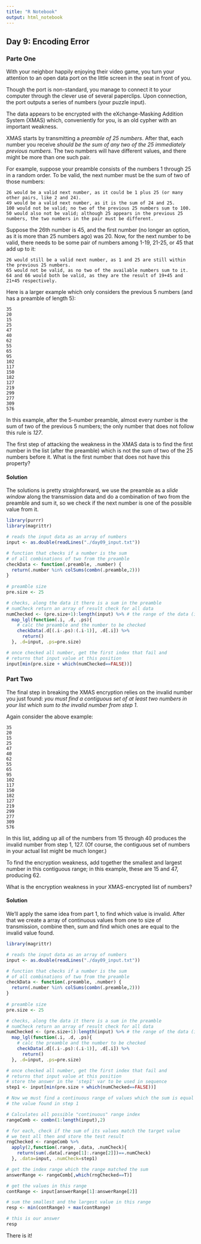 ```yaml
---
title: "R Notebook"
output: html_notebook
---
```


## Day 9: Encoding Error

### Parte One

With your neighbor happily enjoying their video game, you turn your attention to an open data port on the little screen in the seat in front of you.

Though the port is non-standard, you manage to connect it to your computer through the clever use of several paperclips. Upon connection, the port outputs a series of numbers (your puzzle input).

The data appears to be encrypted with the eXchange-Masking Addition System (XMAS) which, conveniently for you, is an old cypher with an important weakness.

XMAS starts by transmitting a *preamble of 25 numbers*. After that, each number you receive *should be the sum of any two of the 25 immediately previous numbers*. The two numbers will have different values, and there might be more than one such pair.

For example, suppose your preamble consists of the numbers 1 through 25 in a random order. To be valid, the next number must be the sum of two of those numbers:

```
26 would be a valid next number, as it could be 1 plus 25 (or many other pairs, like 2 and 24).
49 would be a valid next number, as it is the sum of 24 and 25.
100 would not be valid; no two of the previous 25 numbers sum to 100.
50 would also not be valid; although 25 appears in the previous 25 numbers, the two numbers in the pair must be different.
```

Suppose the 26th number is 45, and the first number (no longer an option, as it is more than 25 numbers ago) was 20. Now, for the next number to be valid, there needs to be some pair of numbers among 1-19, 21-25, or 45 that add up to it:

```
26 would still be a valid next number, as 1 and 25 are still within the previous 25 numbers.
65 would not be valid, as no two of the available numbers sum to it.
64 and 66 would both be valid, as they are the result of 19+45 and 21+45 respectively.
```

Here is a larger example which only considers the previous 5 numbers (and has a preamble of length 5):

```
35
20
15
25
47
40
62
55
65
95
102
117
150
182
127
219
299
277
309
576
```

In this example, after the 5-number preamble, almost every number is the sum of two of the previous 5 numbers; the only number that does not follow this rule is *127*.

The first step of attacking the weakness in the XMAS data is to find the first number in the list (after the preamble) which is not the sum of two of the 25 numbers before it. What is the first number that does not have this property?

#### Solution

The solutions is pretty straighforward, we use the preamble as a _slide window_ along the transmission data and do a combination of two from the preamble and sum it, so we check if the next number is one of the possible value from it.

```r
library(purrr)
library(magrittr)

# reads the input data as an array of numbers
input <- as.double(readLines("./day09_input.txt"))

# function that checks if a number is the sum
# of all combinations of two from the preamble
checkData <- function(.preamble, .number) {
  return(.number %in% colSums(combn(.preamble,2)))
}
  
# preamble size
pre.size <- 25

# checks, along the data it there is a sum in the preamble
# numCheck return an array of result check for all data
numChecked <- (pre.size+1):length(input) %>% # the range of the data (input-preamble)
  map_lgl(function(.i, .d, .ps){
    # calc the preamble and the number to be checked
    checkData(.d[(.i-.ps):(.i-1)], .d[.i]) %>% 
      return()
  }, .d=input, .ps=pre.size)

# once checked all number, get the first index that fail and
# returns that input value at this position
input[min(pre.size + which(numChecked==FALSE))]
```

### Part Two

The final step in breaking the XMAS encryption relies on the invalid number you just found: *you must find a contiguous set of at least two numbers in your list which sum to the invalid number from step 1*.

Again consider the above example:

```
35
20
15
25
47
40
62
55
65
95
102
117
150
182
127
219
299
277
309
576
```

In this list, adding up all of the numbers from 15 through 40 produces the invalid number from step 1, 127. (Of course, the contiguous set of numbers in your actual list might be much longer.)

To find the encryption weakness, add together the smallest and largest number in this contiguous range; in this example, these are 15 and 47, producing 62.

What is the encryption weakness in your XMAS-encrypted list of numbers?

#### Solution

We'll apply the same idea from part 1, to find which value is invalid. After that we create a array of continuous values from one to size of transmission, combine then, sum and find which ones are equal to the invalid value found.

```r
library(magrittr)

# reads the input data as an array of numbers
input <- as.double(readLines("./day09_input.txt"))

# function that checks if a number is the sum
# of all combinations of two from the preamble
checkData <- function(.preamble, .number) {
  return(.number %in% colSums(combn(.preamble,2)))
}
  
# preamble size
pre.size <- 25

# checks, along the data it there is a sum in the preamble
# numCheck return an array of result check for all data
numChecked <- (pre.size+1):length(input) %>% # the range of the data (input-preamble)
  map_lgl(function(.i, .d, .ps){
    # calc the preamble and the number to be checked
    checkData(.d[(.i-.ps):(.i-1)], .d[.i]) %>% 
      return()
  }, .d=input, .ps=pre.size)

# once checked all number, get the first index that fail and
# returns that input value at this position
# store the answer in the 'step1' var to be used in sequence
step1 <- input[min(pre.size + which(numChecked==FALSE))]

# Now we must find a continuous range of values which the sum is equal
# the value found in step 1

# Calculates all possible "continuous" range index
rangeComb <- combn(1:length(input),2)

# for each, check if the sum of its values match the target value
# we test all then and store the test result
rngChecked <- rangeComb %>% 
  apply(2,function(.range, .data, .numCheck){
    return(sum(.data[.range[1]:.range[2]])==.numCheck)
  }, .data=input, .numCheck=step1)

# get the index range which the range matched the sum
answerRange <- rangeComb[,which(rngChecked==T)]

# get the values in this range
contRange <- input[answerRange[1]:answerRange[2]]

# sum the smallest and the largest value in this range
resp <- min(contRange) + max(contRange)

# this is our answer
resp

```

There is it!

























